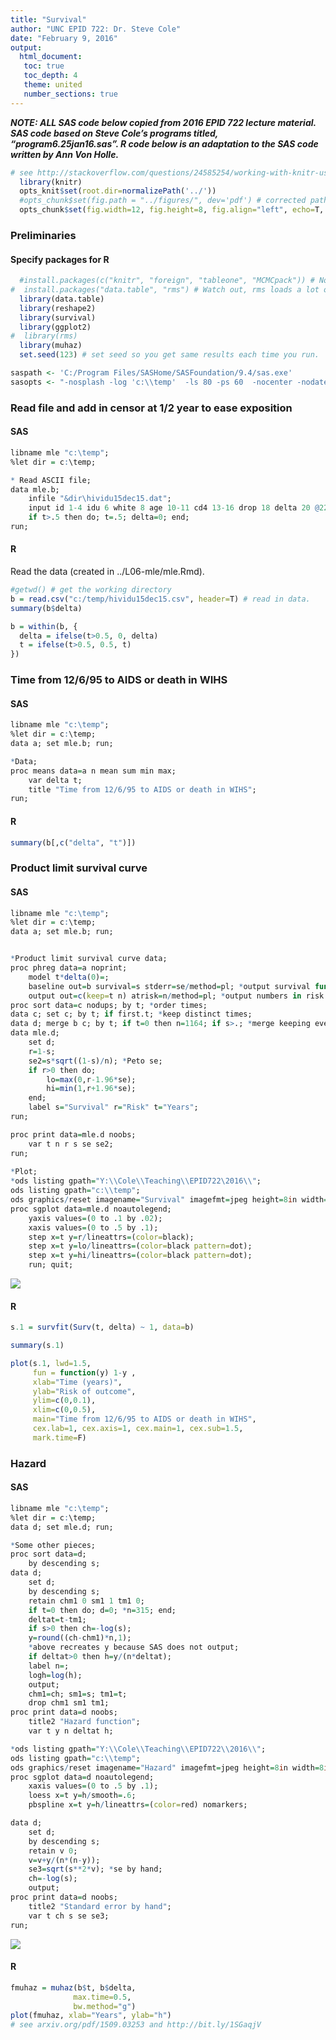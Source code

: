 ```yaml
---
title: "Survival"
author: "UNC EPID 722: Dr. Steve Cole"
date: "February 9, 2016"
output:
  html_document:
   toc: true
   toc_depth: 4 
   theme: united
   number_sections: true
---
```


***NOTE: ALL SAS code below copied from 2016 EPID 722 lecture material. SAS code based on Steve Cole's programs titled, "program6.25jan16.sas". R code below is an  adaptation to the SAS code written by Ann Von Holle.***

```r
# see http://stackoverflow.com/questions/24585254/working-with-knitr-using-subdirectories
  library(knitr)
  opts_knit$set(root.dir=normalizePath('../'))
  #opts_chunk$set(fig.path = "../figures/", dev='pdf') # corrected path and added dev
  opts_chunk$set(fig.width=12, fig.height=8, fig.align="left", echo=T, warning=FALSE, message=FALSE)
```

### Preliminaries

#### Specify packages for R

```r
  #install.packages(c("knitr", "foreign", "tableone", "MCMCpack")) # Note: you only need to do this once. then only if you want updates.
#  install.packages("data.table", "rms") # Watch out, rms loads a lot of other packages. skipping for now.
  library(data.table)
  library(reshape2)
  library(survival)
  library(ggplot2)
#  library(rms)
  library(muhaz)
  set.seed(123) # set seed so you get same results each time you run.
```

```r
saspath <- 'C:/Program Files/SASHome/SASFoundation/9.4/sas.exe'
sasopts <- "-nosplash -log 'c:\\temp'  -ls 80 -ps 60  -nocenter -nodate" # see http://bit.ly/1QB4ZTb
```

### Read file and add in censor at 1/2 year to ease exposition

#### SAS

<!--Note: Use permanent data file b from SAS code in mle.Rmd file.-->
```r
libname mle "c:\temp";
%let dir = c:\temp;

* Read ASCII file;
data mle.b;
	infile "&dir\hividu15dec15.dat"; 
	input id 1-4 idu 6 white 8 age 10-11 cd4 13-16 drop 18 delta 20 @22 art 6.3 @29 t 6.3;
	if t>.5 then do; t=.5; delta=0; end;
run;
```

#### R

Read the data (created in ../L06-mle/mle.Rmd).
```r
#getwd() # get the working directory
b = read.csv("c:/temp/hividu15dec15.csv", header=T) # read in data.
summary(b$delta)

b = within(b, {
  delta = ifelse(t>0.5, 0, delta)
  t = ifelse(t>0.5, 0.5, t)
})
```

### Time from 12/6/95 to AIDS or death in WIHS

#### SAS

<!--Note: Use permanent data file b from SAS code in mle.Rmd file.-->
```r
libname mle "c:\temp";
%let dir = c:\temp;
data a; set mle.b; run;

*Data;
proc means data=a n mean sum min max; 
	var delta t;
	title "Time from 12/6/95 to AIDS or death in WIHS";
run;

```

#### R

```r
summary(b[,c("delta", "t")])
```

### Product limit survival curve

#### SAS

<!--Note: Use permanent data file b from SAS code in mle.Rmd file.-->
```r
libname mle "c:\temp";
%let dir = c:\temp;
data a; set mle.b; run;


*Product limit survival curve data;
proc phreg data=a noprint;
	model t*delta(0)=;
	baseline out=b survival=s stderr=se/method=pl; *output survival function and se;
	output out=c(keep=t n) atrisk=n/method=pl; *output numbers in risk sets;
proc sort data=c nodups; by t; *order times;
data c; set c; by t; if first.t; *keep distinct times;
data d; merge b c; by t; if t=0 then n=1164; if s>.; *merge keeping event times;
data mle.d;
	set d;
	r=1-s;
	se2=s*sqrt((1-s)/n); *Peto se;
	if r>0 then do;
		lo=max(0,r-1.96*se);
		hi=min(1,r+1.96*se);
	end;
	label s="Survival" r="Risk" t="Years";
run;

proc print data=mle.d noobs;
	var t n r s se se2;
run;
	
*Plot;
*ods listing gpath="Y:\\Cole\\Teaching\\EPID722\2016\\";
ods listing gpath="c:\\temp";
ods graphics/reset imagename="Survival" imagefmt=jpeg height=8in width=8in;
proc sgplot data=mle.d noautolegend;
	yaxis values=(0 to .1 by .02);
	xaxis values=(0 to .5 by .1);
	step x=t y=r/lineattrs=(color=black);
	step x=t y=lo/lineattrs=(color=black pattern=dot);
	step x=t y=hi/lineattrs=(color=black pattern=dot);
	run; quit;

```

![](c:\temp\Survival.jpeg) <!-- Add in the Survival.jpeg from SAS program above...-->

#### R

```r
s.1 = survfit(Surv(t, delta) ~ 1, data=b)

summary(s.1)

plot(s.1, lwd=1.5, 
     fun = function(y) 1-y ,
     xlab="Time (years)", 
     ylab="Risk of outcome",
     ylim=c(0,0.1),
     xlim=c(0,0.5),
     main="Time from 12/6/95 to AIDS or death in WIHS",
     cex.lab=1, cex.axis=1, cex.main=1, cex.sub=1.5, 
     mark.time=F)
```

### Hazard

#### SAS

<!--Note: Use permanent data file b from SAS code in mle.Rmd file.-->
```r
libname mle "c:\temp";
%let dir = c:\temp;
data d; set mle.d; run;

*Some other pieces;
proc sort data=d; 
	by descending s;
data d; 
	set d; 
	by descending s;
	retain chm1 0 sm1 1 tm1 0;
	if t=0 then do; d=0; *n=315; end;
	deltat=t-tm1; 
	if s>0 then ch=-log(s);
	y=round((ch-chm1)*n,1);	
	*above recreates y because SAS does not output;
	if deltat>0 then h=y/(n*deltat);
	label n=;
	logh=log(h);
	output;
	chm1=ch; sm1=s; tm1=t;
	drop chm1 sm1 tm1;
proc print data=d noobs; 
	title2 "Hazard function";
	var t y n deltat h;

*ods listing gpath="Y:\\Cole\\Teaching\\EPID722\\2016\\";
ods listing gpath="c:\\temp";
ods graphics/reset imagename="Hazard" imagefmt=jpeg height=8in width=8in;
proc sgplot data=d noautolegend;
	xaxis values=(0 to .5 by .1);
	loess x=t y=h/smooth=.6;
	pbspline x=t y=h/lineattrs=(color=red) nomarkers;

data d; 
	set d;
	by descending s;
	retain v 0;
	v=v+y/(n*(n-y));
	se3=sqrt(s**2*v); *se by hand;
	ch=-log(s);
	output;
proc print data=d noobs; 
	title2 "Standard error by hand";
	var t ch s se se3;
run;
```

![](c:\temp\Hazard.jpeg) <!-- Add in the Hazard.jpeg from SAS program above...-->

#### R

```r
fmuhaz = muhaz(b$t, b$delta,
              max.time=0.5,
              bw.method="g")
plot(fmuhaz, xlab="Years", ylab="h")
# see arxiv.org/pdf/1509.03253 and http://bit.ly/1SGaqjV
```
